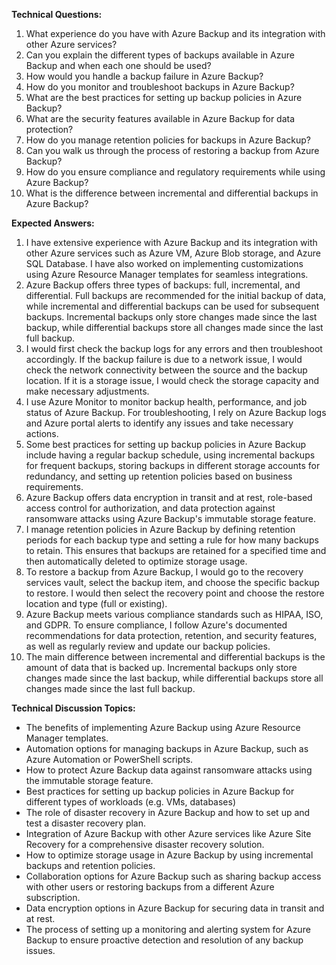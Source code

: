 
**Technical Questions:**
1. What experience do you have with Azure Backup and its integration with other Azure services?
2. Can you explain the different types of backups available in Azure Backup and when each one should be used?
3. How would you handle a backup failure in Azure Backup? 
4. How do you monitor and troubleshoot backups in Azure Backup?
5. What are the best practices for setting up backup policies in Azure Backup?
6. What are the security features available in Azure Backup for data protection?
7. How do you manage retention policies for backups in Azure Backup?
8. Can you walk us through the process of restoring a backup from Azure Backup?
9. How do you ensure compliance and regulatory requirements while using Azure Backup?
10. What is the difference between incremental and differential backups in Azure Backup?

**Expected Answers:**
1. I have extensive experience with Azure Backup and its integration with other Azure services such as Azure VM, Azure Blob storage, and Azure SQL Database. I have also worked on implementing customizations using Azure Resource Manager templates for seamless integrations.
2. Azure Backup offers three types of backups: full, incremental, and differential. Full backups are recommended for the initial backup of data, while incremental and differential backups can be used for subsequent backups. Incremental backups only store changes made since the last backup, while differential backups store all changes made since the last full backup.
3. I would first check the backup logs for any errors and then troubleshoot accordingly. If the backup failure is due to a network issue, I would check the network connectivity between the source and the backup location. If it is a storage issue, I would check the storage capacity and make necessary adjustments.
4. I use Azure Monitor to monitor backup health, performance, and job status of Azure Backup. For troubleshooting, I rely on Azure Backup logs and Azure portal alerts to identify any issues and take necessary actions.
5. Some best practices for setting up backup policies in Azure Backup include having a regular backup schedule, using incremental backups for frequent backups, storing backups in different storage accounts for redundancy, and setting up retention policies based on business requirements.
6. Azure Backup offers data encryption in transit and at rest, role-based access control for authorization, and data protection against ransomware attacks using Azure Backup's immutable storage feature.
7. I manage retention policies in Azure Backup by defining retention periods for each backup type and setting a rule for how many backups to retain. This ensures that backups are retained for a specified time and then automatically deleted to optimize storage usage.
8. To restore a backup from Azure Backup, I would go to the recovery services vault, select the backup item, and choose the specific backup to restore. I would then select the recovery point and choose the restore location and type (full or existing).
9. Azure Backup meets various compliance standards such as HIPAA, ISO, and GDPR. To ensure compliance, I follow Azure's documented recommendations for data protection, retention, and security features, as well as regularly review and update our backup policies.
10. The main difference between incremental and differential backups is the amount of data that is backed up. Incremental backups only store changes made since the last backup, while differential backups store all changes made since the last full backup.

**Technical Discussion Topics:**
- The benefits of implementing Azure Backup using Azure Resource Manager templates.
- Automation options for managing backups in Azure Backup, such as Azure Automation or PowerShell scripts.
- How to protect Azure Backup data against ransomware attacks using the immutable storage feature.
- Best practices for setting up backup policies in Azure Backup for different types of workloads (e.g. VMs, databases) 
- The role of disaster recovery in Azure Backup and how to set up and test a disaster recovery plan.
- Integration of Azure Backup with other Azure services like Azure Site Recovery for a comprehensive disaster recovery solution.
- How to optimize storage usage in Azure Backup by using incremental backups and retention policies.
- Collaboration options for Azure Backup such as sharing backup access with other users or restoring backups from a different Azure subscription.
- Data encryption options in Azure Backup for securing data in transit and at rest.
- The process of setting up a monitoring and alerting system for Azure Backup to ensure proactive detection and resolution of any backup issues. 